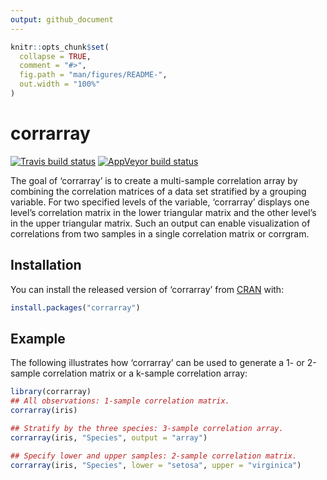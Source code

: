 ```yaml
---
output: github_document
---
```




```r
knitr::opts_chunk$set(
  collapse = TRUE,
  comment = "#>",
  fig.path = "man/figures/README-",
  out.width = "100%"
)
```

# corrarray

<!-- badges: start -->
[![Travis build status](https://travis-ci.com/Medicine1/corrarray.svg?branch=master)](https://travis-ci.com/Medicine1/corrarray)
[![AppVeyor build status](https://ci.appveyor.com/api/projects/status/github/Medicine1/corrarray?branch=master&svg=true)](https://ci.appveyor.com/project/Medicine1/corrarray)
<!-- badges: end -->

The goal of 'corrarray' is to create a multi-sample correlation array by combining the correlation matrices of a data set stratified by a grouping variable. For two specified levels of the variable, 'corrarray' displays one level's correlation matrix in the lower triangular matrix and the other level's in the upper triangular matrix. Such an output can enable visualization of correlations from two samples in a single correlation matrix or corrgram.

## Installation

You can install the released version of 'corrarray' from [CRAN](https://CRAN.R-project.org) with:

``` r
install.packages("corrarray")
```

## Example

The following illustrates how 'corrarray' can be used to generate a 1- or 2-sample correlation matrix or a k-sample correlation array:

```r
library(corrarray)
## All observations: 1-sample correlation matrix.
corrarray(iris)

## Stratify by the three species: 3-sample correlation array.
corrarray(iris, "Species", output = "array")

## Specify lower and upper samples: 2-sample correlation matrix.
corrarray(iris, "Species", lower = "setosa", upper = "virginica")
```

